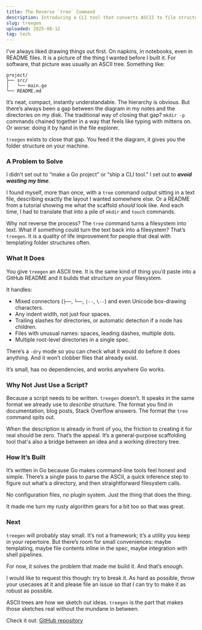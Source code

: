 ```yaml
---
title: The Reverse `tree` Command
description: Introducing a CLI tool that converts ASCII to file structures
slug: treegen
uploaded: 2025-08-12
tag: tech
---
```


I’ve always liked drawing things out first.
On napkins, in notebooks, even in README files. It is a picture of the thing I wanted before I built it. For software, that picture was usually an ASCII tree. Something like:

```
project/
├── src/
│   └── main.go
└── README.md
```

It’s neat, compact, instantly understandable. The hierarchy is obvious. But there’s always been a gap between the diagram in my notes and the directories on my disk. The traditional way of closing that gap? `mkdir -p` commands chained together in a way that feels like typing with mittens on. Or worse: doing it by hand in the file explorer.

`treegen` exists to close that gap. You feed it the diagram, it gives you the folder structure on your machine.


### A Problem to Solve

I didn’t set out to “make a Go project” or “ship a CLI tool.”
I set out to ***avoid wasting my time***.

I found myself, more than once, with a `tree` command output sitting in a text file, describing exactly the layout I wanted somewhere else. Or a README from a tutorial showing me what the scaffold *should* look like. And each time, I had to translate that into a pile of `mkdir` and `touch` commands.

Why not reverse the process? The `tree` command turns a filesystem into text. What if something could turn the text back into a filesystem? That’s `treegen`. It is a quality of life improvement for people that deal with templating folder structures often.


### What It Does

You give `treegen` an ASCII tree. It is the same kind of thing you’d paste into a GitHub README and it builds that structure on your filesystem.

It handles:

* Mixed connectors (`├──`, `└──`, `|--`, `\--`) and even Unicode box-drawing characters.
* Any indent width, not just four spaces.
* Trailing slashes for directories, or automatic detection if a node has children.
* Files with unusual names: spaces, leading dashes, multiple dots.
* Multiple root-level directories in a single spec.

There’s a `-dry` mode so you can check what it would do before it does anything. And it won’t clobber files that already exist.

It’s small, has no dependencies, and works anywhere Go works.


### Why Not Just Use a Script?

Because a script needs to be written. `treegen` doesn’t.
It speaks in the same format we already use to *describe* structure. The format you find in documentation, blog posts, Stack Overflow answers. The format the `tree` command spits out.

When the description is already in front of you, the friction to creating it for real should be zero. That’s the appeal. It’s a general-purpose scaffolding tool that's also a bridge between an idea and a working directory tree.


### How It’s Built

It’s written in Go because Go makes command-line tools feel honest and simple. There’s a single pass to parse the ASCII, a quick inference step to figure out what’s a directory, and then straightforward filesystem calls.

No configuration files, no plugin system. Just the thing that does the thing.

It made me turn my rusty algorithm gears for a bit too so that was great.


### Next

`treegen` will probably stay small. It’s not a framework; it’s a utility you keep in your repertoire. But there’s room for small conveniences: maybe templating, maybe file contents inline in the spec, maybe integration with shell pipelines.

For now, it solves the problem that made me build it. And that’s enough.

I would like to request this though: try to break it. As hard as possible, throw your usecases at it and please file an issue so that I can try to make it as robust as possible.


ASCII trees are how we sketch out ideas. `treegen` is the part that makes those sketches real without the mundane in between.

Check it out: [GitHub repository](https://github.com/mayur57/treegen)
